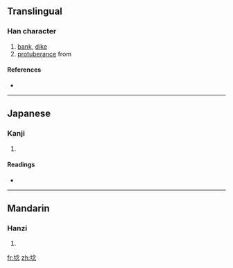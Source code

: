==Translingual==

===Han character===
{{Han char|rn=32|rad=土|as=08|sn=11|four=|canj=土人戈心 (GOIP)}}

# [[bank]], [[dike]]
# [[protuberance]] from

====References====
* {{Han ref|kx=0230.150|dkj=05156|dj=0466.250|hdz=10455.070|uh=57DD|ud=22493}}

----

==Japanese==

===Kanji===
{{ja-kanji|grade=|rs=土08}}

# {{defn|Japanese}}

====Readings====
* {{ja-readings|on=[[てん]] (ten), [[でう]] (deu), [[ねう]] (neu), [[ねん]] (nen)|kun=[[した]] (shita), [[ます]] (masu), [[おち]] (ochi)}}

----

==Mandarin==

===Hanzi===
{{cmn-hanzi|pin=[[niàn]] ([[nian4]])|wg=nien<sup>4</sup>}}

# {{defn|Mandarin}}

[[fr:埝]]
[[zh:埝]]